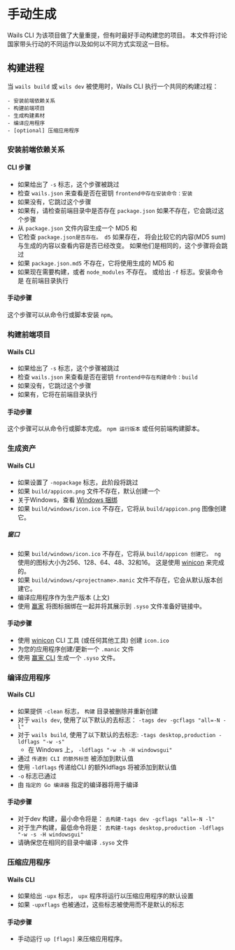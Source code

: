 
# 手动生成

Wails CLI 为该项目做了大量重提，但有时最好手动构建您的项目。 本文件将讨论国家带头行动的不同运作以及如何以不同方式实现这一目标。

## 构建进程

当 `wails build` 或 `wils dev` 被使用时，Wails CLI 执行一个共同的构建过程：

    - 安装前端依赖关系
    - 构建前端项目
    - 生成构建素材
    - 编译应用程序
    - [optional] 压缩应用程序

### 安装前端依赖关系

#### CLI 步骤

- 如果给出了 `-s` 标志，这个步骤被跳过
- 检查 `wails.json` 来查看是否在密钥 `frontend中存在安装命令：安装`
- 如果没有，它跳过这个步骤
- 如果有，请检查前端目录中是否存在 `package.json` 如果不存在，它会跳过这个步骤
- 从 `package.json` 文件内容生成一个 MD5 和
- 它检查 `package.json是否存在。 d5` 如果存在， 将会比较它的内容(MD5 sum) 与生成的内容以查看内容是否已经改变。 如果他们是相同的，这个步骤将会跳过
- 如果 `package.json.md5` 不存在，它将使用生成的 MD5 和
- 如果现在需要构建，或者 `node_modules` 不存在。 或给出 `-f` 标志。安装命令是 在前端目录执行

#### 手动步骤

这个步骤可以从命令行或脚本安装 `npm`。

### 构建前端项目

#### Wails CLI

- 如果给出了 `-s` 标志，这个步骤被跳过
- 检查 `wails.json` 来查看是否在密钥 `frontend中存在构建命令：build`
- 如果没有，它跳过这个步骤
- 如果有，它将在前端目录执行

#### 手动步骤

这个步骤可以从命令行或脚本完成。 `npm 运行版本` 或任何前端构建脚本。

### 生成资产

#### Wails CLI

- 如果设置了 `-nopackage` 标志，此阶段将跳过
- 如果 `build/appicon.png` 文件不存在，默认创建一个
- 关于Windows，查看 [Windows 捆绑](#windows)
- 如果 `build/windows/icon.ico` 不存在，它将从 `build/appicon.png` 图像创建它。

##### 窗口

- 如果 `build/windows/icon.ico` 不存在，它将从 `build/appicon 创建它。 ng` 使用的图标大小为256、128、64、48、32和16。 这是使用 [winicon](https://github.com/leaanthony/winicon) 来完成的。
- 如果 `build/windows/<projectname>.manic` 文件不存在，它会从默认版本创建它。
- 编译应用程序作为生产版本 (上文)
- 使用 [赢家](https://github.com/tc-hib/winres) 将图标捆绑在一起并将其展示到 `.syso` 文件准备好链接中。

#### 手动步骤

- 使用 [winicon](https://github.com/leaanthony/winicon) CLI 工具 (或任何其他工具) 创建 `icon.ico`
- 为您的应用程序创建/更新一个 `.manic` 文件
- 使用 [赢家 CLI](https://github.com/tc-hib/go-winres) 生成一个 `.syso` 文件。

### 编译应用程序

#### Wails CLI

- 如果提供 `-clean` 标志， `构建` 目录被删除并重新创建
- 对于 `wails dev`, 使用了以下默认的去标志： `-tags dev -gcflags "all=-N -l"`
- 对于 `wails build`, 使用了以下默认的去标志: `-tags desktop,production -ldflags "-w -s"`
  - 在 Windows 上， `-ldflags "-w -h -H windowsgui"`
- 通过 `传递到 CLI 的额外标签` 被添加到默认值
- 使用 `-ldflags` 传递给CLI 的额外ldflags 将被添加到默认值
- `-o` 标志已通过
- 由 `指定的 Go 编译器` 指定的编译器将用于编译

#### 手动步骤

- 对于dev 构建，最小命令将是： `去构建-tags dev -gcflags "all=-N -l"`
- 对于生产构建，最低命令将是： `去构建-tags desktop,production -ldflags "-w -s -H windowsgui"`
- 请确保您在相同的目录中编译 `.syso` 文件

### 压缩应用程序

#### Wails CLI

- 如果给出 `-upx` 标志， `upx` 程序将运行以压缩应用程序的默认设置
- 如果 `-upxflags` 也被通过，这些标志被使用而不是默认的标志

#### 手动步骤

- 手动运行 `up [flags]` 来压缩应用程序。
